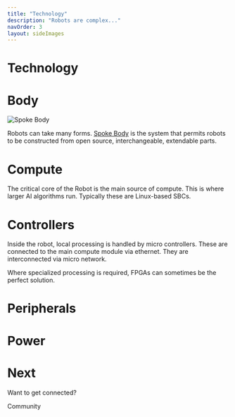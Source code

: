 ```yaml
---
title: "Technology"
description: "Robots are complex..."
navOrder: 3
layout: sideImages
---
```


# Technology

# Body

![Spoke Body](images/body.png)

Robots can take many forms.  [Spoke Body](/docs/spoke-body/spoke-body) is the system that permits robots to be constructed from open source, interchangeable, extendable parts.

# Compute

The critical core of the Robot is the main source of compute.  This is where larger AI algorithms run.  Typically these are Linux-based SBCs.

# Controllers

Inside the robot, local processing is handled by micro controllers.  These are connected to the main compute module via ethernet.  They are interconnected via micro network.

Where specialized processing is required, FPGAs can sometimes be the perfect solution.

# Peripherals



# Power


# Next

Want to get connected?

  <LinkButton href="/community" size="2">Community</LinkButton>